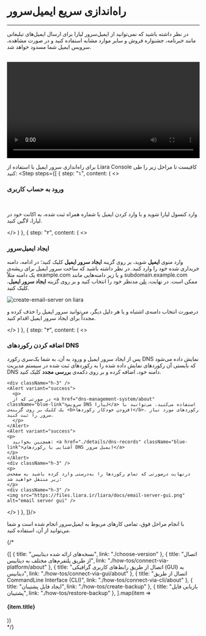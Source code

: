 
<Layout>

# راه‌اندازی سریع ایمیل‌سرور
<hr className="mb-2" />

در نظر داشته باشید که نمی‌توانید از ایمیل‌سرور لیارا برای ارسال ایمیل‌های تبلیغاتی مانند خبرنامه، جشنواره فروش و سایر موارد مشابه استفاده کنید و در صورت مشاهده، سرویس ایمیل شما مسدود خواهد شد.

<br />
<video
src="https://files.liara.ir/liara/email-server/email-service-interface.mp4"
controls="controls"
className="block w-full"
width="100%"
></video>
<br />

  برای راه‌اندازی سرور ایمیل با استفاده از <Link className="blue-link" href="../../../references/liara-console/about">Liara Console</Link> کافیست تا مراحل زیر را طی کنید:
  <Step  steps={[
{
  step: "۱",
  content: (
  <>
    <h3>ورود به حساب کاربری</h3>   
    <p>وارد <Link className="blue-link" href="https://console.liara.ir">کنسول لیارا</Link> شوید و با وارد کردن ایمیل یا شماره همراه ثبت شده، به اکانت خود در لیارا، لاگین کنید.</p>
  </>
  )
  },
  {
  step: "۲",
  content: (
  <>
    <h3>ایجاد ایمیل‌سرور</h3>
    <p>
      وارد منوی <b>ایمیل</b> شوید، بر روی گزینه <b>ایجاد سرور ایمیل</b> کلیک کنید؛ در ادامه، 
      دامنه خریداری شده خود را وارد کنید. در نظر داشته باشید که ساخت سرور ایمیل برای ریشه‌ی یک دامنه مثلاً <Important>example.com</Important> و یا زیر دامنه‌هایی مانند <Important>subdomain.example.com</Important> ممکن است.
      در نهایت، <a href="./details/plans" className="blue-link">پلن</a> مدنظر خود را انتخاب کنید و بر روی گزینه <b>ایجاد سرور ایمیل</b>، کلیک کنید.
    </p>
    <div className="h-3" />
    <img src="https://files.liara.ir/liara/docs/create-email-server.gif" alt="create-email-server on liara" />
    <div className="h-3" />
    <p>
       درصورت انتخاب دامنه‌ی اشتباه و یا هر دلیل دیگر،‌ می‌توانید سرور ایمیل‌ را حذف کرده و مجدداً برای ایجاد سرور ایمیل اقدام کنید.
    </p>
  </>
  )
  },
  {
  step: "۳",
  content: (
  <>
    <h3>اضافه کردن رکوردهای DNS</h3>
    <p>
      پس از ایجاد سرور ایمیل و ورود به آن،
      به شما یک‌سری رکورد DNS نمایش داده می‌شود که بایستی آن رکوردهای نمایش داده شده را به رکوردهای ثبت شده در سیستم مدیریت DNS دامنه خود، اضافه کرده و بر روی دکمه‌ی <b>بررسی مجدد</b> کلیک کنید. 
    </p>

    <div className="h-3" />
    <Alert variant="success">
      <p>
      در صورتی که از <a href="dns-management-system/about" className="blue-link">سرویس DNS لیارا</a> استفاده می‌کنید، می‌توانید با یک کلیک بر روی گزینه‌ی <b>افزودن خودکار رکوردها</b>، رکورد‌های مورد نیاز سرور را ثبت کنید.
      </p>
    </Alert> 
    <Alert variant="success">
    <p>
      همچنین بخوانید: <a href="./details/dns-records" className="blue-link">آشنایی با رکوردهای DNS ایمیل سرور</a>
    </p>
    </Alert>
    <div className="h-3" />
    <p>
    درنهایت درصورتی که تمام رکوردها را به‌درستی وارد کرده باشید به صفحه‌ی زیر منتقل خواهید شد:
    </p>
    <div className="h-3" />
    <img src="https://files.liara.ir/liara/docs/email-server-gui.png" alt="email server gui" />


  </>
  )
  },
]}/>
<div className="h-5" />
با انجام مراحل فوق، تمامی کارهای مربوط به ایمیل‌سرور انجام شده است و شما می‌توانید از آن، استفاده کنید.


{/* <Section id="see-also" title="همچنین بخوانید:" />

<div className='h-2' />
<div className="grid grid-cols-2 gap-4">
            {[
      {
        title: "نسخه‌های ارائه شده دیتابیس",
        link: "./choose-version"
      },
      {
        title: "اتصال از طریق پلتفرم‌های مختلف به دیتابیس",
        link: "./how-tos/connect-via-platform/about"
      },
      {
        title: "اتصال از طریق رابط‌های کاربری گرافیکی (GUI) به دیتابیس",
        link: "./how-tos/connect-via-gui/about"
      },
      {
        title: "اتصال از طریق CommandLine Interface (CLI)",
        link: "./how-tos/connect-via-cli/about"
      },
      {
        title: "ایجاد فایل پشتیبان",
        link: "./how-tos/create-backup"
      },
      {
        title: "بازیابی فایل پشتیبان",
        link: "./how-tos/restore-backup"
      },
  ].map(item =>
    <Link href={item.link}>
    <Card className="flex cursor-pointer w-full items-center justify-between">
        <div className="flex items-center gap-3">
        <h4>
            {item.title}
        </h4>
        </div>
        <GoArrowLeft className="ml-1" />
    </Card>
    </Link>
            )}
</div> */}

</Layout>